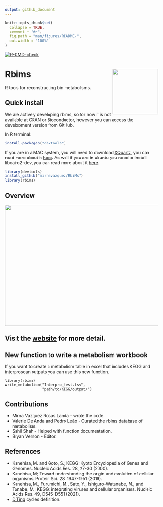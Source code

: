 ```yaml
---
output: github_document
---
```



<!-- README.md is generated from README.Rmd. Please edit that file -->

```r
knitr::opts_chunk$set(
  collapse = TRUE,
  comment = "#>",
  fig.path = "man/figures/README-",
  out.width = "100%"
)
```

  <!-- badges: start -->
  [![R-CMD-check](https://github.com/mirnavazquez/RbiMs/workflows/R-CMD-check/badge.svg)](https://github.com/mirnavazquez/RbiMs/actions)
  <!-- badges: end -->

# **Rbims**  <img src="man/figures/Logo-rRbiMs.png"  width="150" height="150" align="right" />

<!-- badges: start -->
<!-- badges: end -->

R tools for reconstructing bin metabolisms.

## Quick install

We are actively developing rbims, so for now it is not available at CRAN or Bioconductor, however you can access the development version from [GitHub](https://github.com/mirnavazquez/RbiMs).

In R terminal:

``` r
install.packages("devtools")
```

If you are in a MAC system, you will need to download [XQuartz](https://www.xquartz.org/), you can read more about it [here](https://stackoverflow.com/questions/38952427/include-cairo-r-on-a-mac). As well if you are in ubuntu you need to install libcairo2-dev, you can read more about it [here](https://stackoverflow.com/questions/51940792/r-cairo-package-installation-failed-in-ubuntu-18-04).

``` r
library(devtools)
install_github("mirnavazquez/RbiMs")
library(rbims)
```

## Overview

<img src="man/figures/rRbiMs-3.png"  width="900" height="400" align="center" />

## Visit the [website](https://mirnavazquez.github.io/RbiMs/) for more detail. 

## New function to write a metabolism workbook

If you want to create a metabolism table in excel that includes KEGG and interproscan outputs you can use this new function.

```
library(rbims)
write_metabolism("Interpro_test.tsv", 
                 "path/to/KEGG/output/")
```


## Contributions

- Mirna Vázquez Rosas Landa - wrote the code. 
- Valerie De Anda and Pedro Leão  - Curated the rbims database of metabolism. 
- Sahil Shah - Helped with function documentation.
- Bryan Vernon - Editor.


##  References

* Kanehisa, M. and Goto, S.; KEGG: Kyoto Encyclopedia of Genes and Genomes. Nucleic Acids Res. 28, 27-30 (2000).
* Kanehisa, M; Toward understanding the origin and evolution of cellular organisms. Protein Sci. 28, 1947-1951 (2019).
* Kanehisa, M., Furumichi, M., Sato, Y., Ishiguro-Watanabe, M., and Tanabe, M.; KEGG: integrating viruses and cellular organisms. Nucleic Acids Res. 49, D545-D551 (2021).
* [DiTing](https://github.com/xuechunxu/DiTing) cycles definition.


